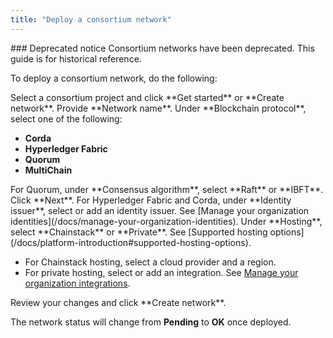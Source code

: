 ```yaml
---
title: "Deploy a consortium network"
---
```


<Warning>
  ### Deprecated notice
  Consortium networks have been deprecated. This guide is for historical reference.
</Warning>

To deploy a consortium network, do the following:

<Steps>
  <Step>
    Select a consortium project and click **Get started** or **Create network**.
  </Step>
  <Step>
    Provide **Network name**.
  </Step>
  <Step>
    Under **Blockchain protocol**, select one of the following:

   * **Corda**
   * **Hyperledger Fabric**
   * **Quorum**
   * **MultiChain**
  </Step>
  <Step>
    For Quorum, under **Consensus algorithm**, select **Raft** or **IBFT**.
  </Step>
  <Step>
    Click **Next**.
  </Step>
  <Step>
    For Hyperledger Fabric and Corda, under **Identity issuer**, select or add an identity issuer. See [Manage your organization identities](/docs/manage-your-organization-identities).
  </Step>
  <Step>
    Under **Hosting**, select **Chainstack** or **Private**. See [Supported hosting options](/docs/platform-introduction#supported-hosting-options).

   * For Chainstack hosting, select a cloud provider and a region.
   * For private hosting, select or add an integration. See [Manage your organization integrations](/docs/manage-your-consortium-network#manage-your-organization-integrations).
  </Step>
  <Step>
    Review your changes and click **Create network**.
  </Step>
</Steps>

The network status will change from **Pending** to **OK** once deployed.
